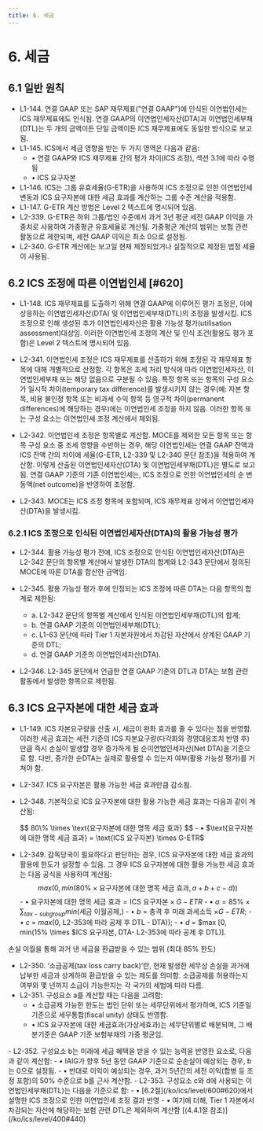 ```yaml
---
title: 6. 세금
---
```

# 6. 세금
## 6.1 일반 원칙
- L1-144. 연결 GAAP 또는 SAP 재무제표("연결 GAAP")에 인식된 이연법인세는 ICS 재무제표에도 인식됨. 연결 GAAP의 이연법인세자산(DTA)과 이연법인세부채(DTL)는 두 개의 금액이든 단일 금액이든 ICS 재무제표에도 동일한 방식으로 보고됨.
- L1-145. ICS에서 세금 영향을 받는 두 가지 영역은 다음과 같음:
  - • 연결 GAAP와 ICS 재무제표 간의 평가 차이(ICS 조정), 섹션 3.1에 따라 수행됨
  - • ICS 요구자본
- L1-146. ICS는 그룹 유효세율(G-ETR)을 사용하여 ICS 조정으로 인한 이연법인세 변동과 ICS 요구자본에 대한 세금 효과를 계산하는 그룹 수준 계산을 적용함.
- L1-147. G-ETR 계산 방법은 Level 2 텍스트에 명시되어 있음.
- L2-339. G-ETR은 하위 그룹/법인 수준에서 과거 3년 평균 세전 GAAP 이익을 가중치로 사용하여 가중평균 유효세율로 계산됨. 가중평균 계산의 범위는 보험 관련 활동으로 제한되며, 세전 GAAP 이익은 최소 0으로 설정됨.
- L2-340. G-ETR 계산에는 보고일 현재 제정되었거나 실질적으로 제정된 법정 세율이 사용됨.

## 6.2 ICS 조정에 따른 이연법인세 [#620]
- L1-148. ICS 재무제표를 도출하기 위해 연결 GAAP에 이루어진 평가 조정은, 이에 상응하는 이연법인세자산(DTA) 및 이연법인세부채(DTL)의 조정을 발생시킴. ICS 조정으로 인해 생성된 추가 이연법인세자산은 활용 가능성 평가(utilisation assessment)대상임. 이러한 이연법인세 조정의 계산 및 인식 조건(활용도 평가 포함)은 Level 2 텍스트에 명시되어 있음.
- L2-341. 이연법인세 조정은 ICS 재무제표를 산출하기 위해 조정된 각 재무제표 항목에 대해 개별적으로 산정함. 각 항목은 조세 처리 방식에 따라 이연법인세자산, 이연법인세부채 또는 해당 없음으로 구분될 수 있음. 특정 항목 또는 항목의 구성 요소가 일시적 차이(temporary tax difference)를 발생시키지 않는 경우(예: 자본 항목, 비용 불인정 항목 또는 비과세 수익 항목 등 영구적 차이(permanent differences)에 해당하는 경우)에는 이연법인세 조정을 하지 않음. 이러한 항목 또는 구성 요소는 이연법인세 조정 계산에서 제외됨.
- L2-342. 이연법인세 조정은 항목별로 계산함. MOCE를 제외한 모든 항목 또는 항목 구성 요소 중 조세 영향을 수반하는 경우, 해당 이연법인세는 연결 GAAP 잔액과 ICS 잔액 간의 차이에 세율(G-ETR, L2-339 및 L2-340 문단 참조)을 적용하여 계산함. 이렇게 산출된 이연법인세자산(DTA) 및 이연법인세부채(DTL)은 별도로 보고됨. 연결 GAAP 기준의 기존 이연법인세는, ICS 조정으로 인한 이연법인세의 순 변동액(net outcome)을 반영하여 조정함.

- L2-343. MOCE는 ICS 조정 항목에 포함되며, ICS 재무제표 상에서 이연법인세자산(DTA)을 발생시킴.

### 6.2.1 ICS 조정으로 인식된 이연법인세자산(DTA)의 활용 가능성 평가
- L2-344. 활용 가능성 평가 전에, ICS 조정으로 인식된 이연법인세자산(DTA)은 L2-342 문단의 항목별 계산에서 발생한 DTA의 합계와 L2-343 문단에서 정의된 MOCE에 따른 DTA를 합산한 금액임.
- L2-345. 활용 가능성 평가 후에 인정되는 ICS 조정에 따른 DTA는 다음 항목의 합계로 제한됨:
    <GCallout severity="success" title ="ICS 조정으로 인식된 이연법인세자산(DTA)">
    - a. L2-342 문단의 항목별 계산에서 인식된 이연법인세부채(DTL)의 합계;
    - b. 연결 GAAP 기준의 이연법인세부채(DTL);
    - c. L1-63 문단에 따라 Tier 1 자본자원에서 차감된 자산에서 상계된 GAAP 기준의 DTL;
    - d. 연결 GAAP 기준의 이연법인세자산(DTA).
    </GCallout>

- L2-346. L2-345 문단에서 언급한 연결 GAAP 기준의 DTL과 DTA는 보험 관련 활동에서 발생한 항목으로 제한됨.

## 6.3 ICS 요구자본에 대한 세금 효과
- L1-149. ICS 자본요구량을 산출 시, 세금이 완화 효과를 줄 수 있다는 점을 반영함. 이러한 세금 효과는 세전 기준의 ICS 자본요구량(다각화와 경영대응조치 반영 후)만큼 즉시 손실이 발생할 경우 증가하게 될 순이연법인세자산(Net DTA)을 기준으로 함. 다만, 증가한 순DTA는 실제로 활용할 수 있는지 여부(활용 가능성 평가)를 거쳐야 함.
- L2-347. ICS 요구자본은 활용 가능한 세금 효과만큼 감소됨.
- L2-348. 기본적으로 ICS 요구자본에 대한 활용 가능한 세금 효과는 다음과 같이 계산됨:

    <GMath title =" (ICS 요구자본에 대한) 활용 가능한 세금 효과">
    $$
    80\% \times \text{요구자본에 대한 명목 세금 효과}
    $$
    </GMath>
    <GCmt>
        - • $\text{요구자본에 대한 명목 세금 효과} = \text{ICS 요구자본} \times G-ETR$
    </GCmt>


- L2-349. 감독당국이 필요하다고 판단하는 경우, ICS 요구자본에 대한 세금 효과의 활용에 한도가 설정할 수 있음. 그 경우 ICS 요구자본에 대한 활용 가능한 세금 효과는 다음 공식을 사용하여 계산됨:
    <GMath title ="(감독당국의 한도가 있는 경우 ICS 요구자본에 대한) 활용 가능한 세금 효과">
    $$
    max (0, min(80\% \times \text{요구자본에 대한 명목 세금 효과}, a + b + c - d))
    $$
    </GMath>
    <GCmt>
        - • $\text{요구자본에 대한 명목 세금 효과} = \text{ICS 요구자본} \times G-ETR$
        - • $a = 85\% \times \sum_{tax-subgroup} min$(세금 이월공제,<GTooltip label="배분된 요구자본에 대한 명목 세금 효과" desc="refer to paragraph L2-351"/>)
        - •	$b$ = 충격 후 미래 과세소득 $\times G-ETR$;
        - •	$c$ = $max (0,$ L2-353에 따라 공제 후 DTL - DTA)); 
        - •	$d$ = $max [0, min(15\% \times $ICS 요구자본, DTA- L2-353에 따라 공제 후 DTL)].
    </GCmt>

<Accordion activeIndex={[0]}>
<AccordionTab header="a: 이월결손금의 소급공제 ">
손실 이월을 통해 과거 낸 세금을 환급받을 수 있는 범위 (최대 85% 한도)

- L2-350. ‘소급공제(tax loss carry back)’란, 현재 발생한 세무상 손실을 과거에 납부한 세금과 상계하여 환급받을 수 있는 제도를 의미함. 소급공제를 허용하는지 여부와 몇 년까지 소급이 가능한지는 각 국가의 세법에 따라 다름.
- L2-351. 구성요소 a를 계산할 때는 다음을 고려함:
    - • 소급공제 가능한 한도는 법인 단위 또는 세무단위에서 평가하며, ICS 기준일 기준으로 세무통합(fiscal unity) 상태도 반영함.
    - • ICS 요구자본에 대한 세금효과(가상세효과)는 세무단위별로 배분되며, 그 배분기준은 GAAP 기준 보험부채의 가중 평균임.

            
</AccordionTab>
<AccordionTab header="b: 스트레스 후 미래 과세소득 예측 ">
- L2-352. 구성요소 b는 미래에 세금 혜택을 받을 수 있는 능력을 반영한 요소로, 다음과 같이 계산함:
  - • IAIG가 향후 5년 동안 GAAP 기준으로 순손실이 예상되는 경우, b는 0으로 설정됨.
  - • 반대로 이익이 예상되는 경우, 과거 5년간의 세전 이익(합병 등 조정 포함)의 50% 수준으로 b를 근사 계산함.
            
</AccordionTab>
<AccordionTab header="c, d: 이연법인세  ">
- L2-353. 구성요소 c와 d에 사용되는 이연법인세부채(DTL)는 다음을 기준으로 함:
  - • [6.2절](/ko/ics/level/600#620)에서 설명한 ICS 조정으로 인한 이연법인세 조정 결과 반영
  - • 여기에 더해, Tier 1 자본에서 차감되는 자산에 해당하는 보험 관련 DTL은 제외하여 계산함 [(4.4.1절 참조)](/ko/ics/level/400#440)
            
</AccordionTab>
</Accordion>



